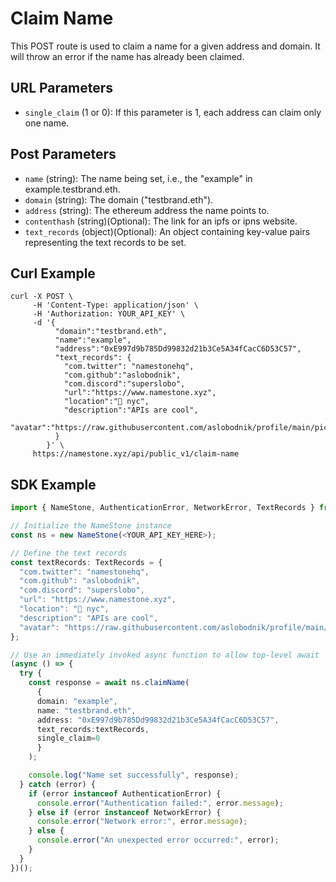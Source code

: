 # Claim Name

This POST route is used to claim a name for a given address and domain. It will throw an error if the name has already been claimed.

## URL Parameters

- `single_claim` (1 or 0): If this parameter is 1, each address can claim only one name.

## Post Parameters

- `name` (string): The name being set, i.e., the "example" in example.testbrand.eth.
- `domain` (string): The domain ("testbrand.eth").
- `address` (string): The ethereum address the name points to.
- `contenthash` (string)(Optional): The link for an ipfs or ipns website.
- `text_records` (object)(Optional): An object containing key-value pairs representing the text records to be set.

## Curl Example

```
curl -X POST \
     -H 'Content-Type: application/json' \
     -H 'Authorization: YOUR_API_KEY' \
     -d '{
          "domain":"testbrand.eth",
          "name":"example",
          "address":"0xE997d9b785Dd99832d21b3Ce5A34fCacC6D53C57",
          "text_records": {
            "com.twitter": "namestonehq",
            "com.github":"aslobodnik",
            "com.discord":"superslobo",
            "url":"https://www.namestone.xyz",
            "location":"📍 nyc",
            "description":"APIs are cool",
            "avatar":"https://raw.githubusercontent.com/aslobodnik/profile/main/pic.jpeg"
          }
        }' \
     https://namestone.xyz/api/public_v1/claim-name
```

## SDK Example

```ts
import { NameStone, AuthenticationError, NetworkError, TextRecords } from './namestone-sdk';

// Initialize the NameStone instance
const ns = new NameStone(<YOUR_API_KEY_HERE>);

// Define the text records
const textRecords: TextRecords = {
  "com.twitter": "namestonehq",
  "com.github": "aslobodnik",
  "com.discord": "superslobo",
  "url": "https://www.namestone.xyz",
  "location": "📍 nyc",
  "description": "APIs are cool",
  "avatar": "https://raw.githubusercontent.com/aslobodnik/profile/main/pic.jpeg"
};

// Use an immediately invoked async function to allow top-level await
(async () => {
  try {
    const response = await ns.claimName(
      {
      domain: "example",
      name: "testbrand.eth",
      address: "0xE997d9b785Dd99832d21b3Ce5A34fCacC6D53C57",
      text_records:textRecords,
      single_claim=0
      }
    );

    console.log("Name set successfully", response);
  } catch (error) {
    if (error instanceof AuthenticationError) {
      console.error("Authentication failed:", error.message);
    } else if (error instanceof NetworkError) {
      console.error("Network error:", error.message);
    } else {
      console.error("An unexpected error occurred:", error);
    }
  }
})();
```

